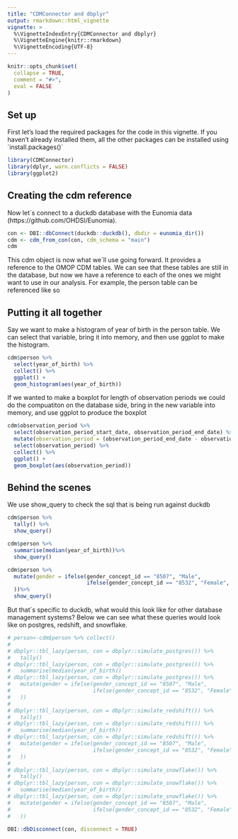 ```yaml
---
title: "CDMConnector and dbplyr"
output: rmarkdown::html_vignette
vignette: >
  %\VignetteIndexEntry{CDMConnector and dbplyr}
  %\VignetteEngine{knitr::rmarkdown}
  %\VignetteEncoding{UTF-8}
---
```


```r
knitr::opts_chunk$set(
  collapse = TRUE,
  comment = "#>",
  eval = FALSE
)
```

## Set up

First let's load the required packages for the code in this vignette. If you haven't already installed them, all the other packages can be installed using ´install.packages()´ 

```r
library(CDMConnector)
library(dplyr, warn.conflicts = FALSE)
library(ggplot2)
```

## Creating the cdm reference

Now let´s connect to a duckdb database with the Eunomia data (https://github.com/OHDSI/Eunomia).

```r
con <- DBI::dbConnect(duckdb::duckdb(), dbdir = eunomia_dir())
cdm <- cdm_from_con(con, cdm_schema = "main")
cdm
```


This cdm object is now what we´ll use going forward. It provides a reference to the OMOP CDM tables. We can see that these tables are still in the database, but now we have a reference to each of the ones we might want to use in our analysis. For example, the person table can be referenced like so


## Putting it all together

Say we want to make a histogram of year of birth in the person table. We can select that variable, bring it into memory, and then use ggplot to make the histogram.

```r
cdm$person %>%
  select(year_of_birth) %>%
  collect() %>%
  ggplot() +
  geom_histogram(aes(year_of_birth))
```

If we wanted to make a boxplot for length of observation periods we could do the compuatiton on the database side, bring in the new variable into memory, and use ggplot to produce the boxplot

```r
cdm$observation_period %>%
  select(observation_period_start_date, observation_period_end_date) %>%
  mutate(observation_period = (observation_period_end_date - observation_period_start_date)/365,25) %>%
  select(observation_period) %>%
  collect() %>%
  ggplot() +
  geom_boxplot(aes(observation_period))
```


## Behind the scenes
We use show_query to check the sql that is being run against duckdb
```r
cdm$person %>%
  tally() %>%
  show_query()
```


```r
cdm$person %>%
  summarise(median(year_of_birth))%>%
  show_query()
```

```r
cdm$person %>%
  mutate(gender = ifelse(gender_concept_id == "8507", "Male",
                         ifelse(gender_concept_id == "8532", "Female", NA)
  ))%>%
  show_query()
```

But that´s specific to duckdb, what would this look like for other database management systems? Below we can see what these queries would look like on postgres, redshift, and snowflake.

```r
# person<-cdm$person %>% collect()
# 
# dbplyr::tbl_lazy(person, con = dbplyr::simulate_postgres()) %>%
#   tally()
# dbplyr::tbl_lazy(person, con = dbplyr::simulate_postgres()) %>%
#   summarise(median(year_of_birth))
# dbplyr::tbl_lazy(person, con = dbplyr::simulate_postgres()) %>%
#   mutate(gender = ifelse(gender_concept_id == "8507", "Male",
#                          ifelse(gender_concept_id == "8532", "Female", NA)
#   ))
# 
# dbplyr::tbl_lazy(person, con = dbplyr::simulate_redshift()) %>%
#   tally()
# dbplyr::tbl_lazy(person, con = dbplyr::simulate_redshift()) %>%
#   summarise(median(year_of_birth))
# dbplyr::tbl_lazy(person, con = dbplyr::simulate_redshift()) %>%
#   mutate(gender = ifelse(gender_concept_id == "8507", "Male",
#                          ifelse(gender_concept_id == "8532", "Female", NA)
#   ))
# 
# dbplyr::tbl_lazy(person, con = dbplyr::simulate_snowflake()) %>%
#   tally()
# dbplyr::tbl_lazy(person, con = dbplyr::simulate_snowflake()) %>%
#   summarise(median(year_of_birth))
# dbplyr::tbl_lazy(person, con = dbplyr::simulate_snowflake()) %>%
#   mutate(gender = ifelse(gender_concept_id == "8507", "Male",
#                          ifelse(gender_concept_id == "8532", "Female", NA)
#   ))
```

```r
DBI::dbDisconnect(con, disconnect = TRUE)
```

<div style="margin-bottom:3cm;"></div>
